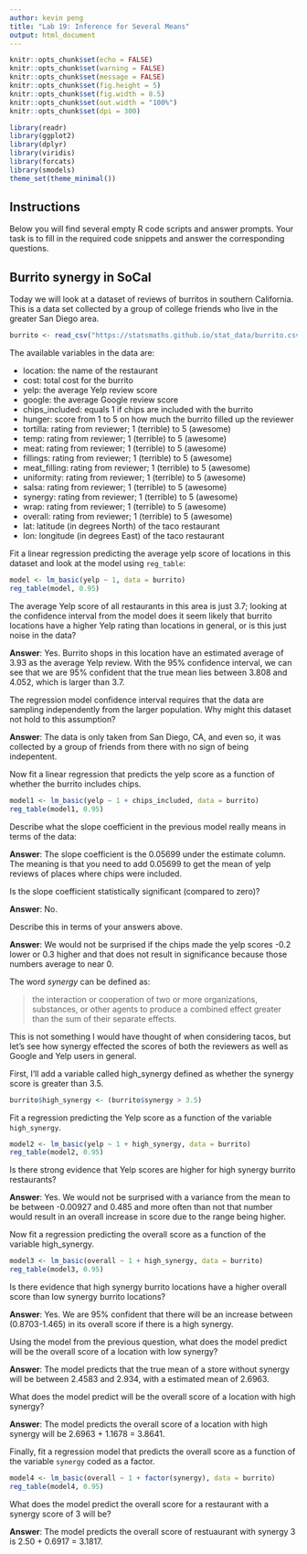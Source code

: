 ---
author: kevin peng
title: "Lab 19: Inference for Several Means"
output: html_document
---

```{r setup, include=FALSE}
knitr::opts_chunk$set(echo = FALSE)
knitr::opts_chunk$set(warning = FALSE)
knitr::opts_chunk$set(message = FALSE)
knitr::opts_chunk$set(fig.height = 5)
knitr::opts_chunk$set(fig.width = 8.5)
knitr::opts_chunk$set(out.width = "100%")
knitr::opts_chunk$set(dpi = 300)

library(readr)
library(ggplot2)
library(dplyr)
library(viridis)
library(forcats)
library(smodels)
theme_set(theme_minimal())
```

## Instructions

Below you will find several empty R code scripts and answer prompts. Your task
is to fill in the required code snippets and answer the corresponding
questions.

## Burrito synergy in SoCal

Today we will look at a dataset of reviews of burritos in southern
California. This is a data set collected by a group of college friends who
live in the greater San Diego area.

```{r}
burrito <- read_csv("https://statsmaths.github.io/stat_data/burrito.csv")
```

The available variables in the data are:

- location: the name of the restaurant
- cost: total cost for the burrito
- yelp: the average Yelp review score
- google: the average Google review score
- chips_included: equals 1 if chips are included with the burrito
- hunger: score from 1 to 5 on how much the burrito filled up the reviewer
- tortilla: rating from reviewer; 1 (terrible) to 5 (awesome)
- temp: rating from reviewer; 1 (terrible) to 5 (awesome)
- meat: rating from reviewer; 1 (terrible) to 5 (awesome)
- fillings: rating from reviewer; 1 (terrible) to 5 (awesome)
- meat_filling: rating from reviewer; 1 (terrible) to 5 (awesome)
- uniformity: rating from reviewer; 1 (terrible) to 5 (awesome)
- salsa: rating from reviewer; 1 (terrible) to 5 (awesome)
- synergy: rating from reviewer; 1 (terrible) to 5 (awesome)
- wrap: rating from reviewer; 1 (terrible) to 5 (awesome)
- overall: rating from reviewer; 1 (terrible) to 5 (awesome)
- lat: latitude (in degrees North) of the taco restaurant
- lon: longitude (in degrees East) of the taco restaurant

Fit a linear regression predicting the average yelp score of locations in this
dataset and look at the model using `reg_table`:

```{r}
model <- lm_basic(yelp ~ 1, data = burrito)
reg_table(model, 0.95)
```


The average Yelp score of all restaurants in this area is just 3.7; looking
at the confidence interval from the model does it seem likely that burrito
locations have a higher Yelp rating than locations in general, or is this
just noise in the data?

**Answer**: Yes. Burrito shops in this location have an estimated average of 3.93 as the average Yelp review. With the 95% confidence interval, we can see that we are 95% confident that the true mean lies between 3.808 and 4.052, which is larger than 3.7.

The regression model confidence interval requires that the data are sampling
independently from the larger population. Why might this dataset not hold to
this assumption?

**Answer**: The data is only taken from San Diego, CA, and even so, it was collected by a group of friends from there with no sign of being indepentent. 

Now fit a linear regression that predicts the yelp score as a function of
whether the burrito includes chips.

```{r}
model1 <- lm_basic(yelp ~ 1 + chips_included, data = burrito)
reg_table(model1, 0.95)

```

Describe what the slope coefficient in the previous model really means
in terms of the data:

**Answer**: The slope coefficient is the 0.05699 under the estimate column. The meaning is that you need to add 0.05699 to get the mean of yelp reviews of places where chips were included.

Is the slope coefficient statistically significant (compared to zero)?

**Answer**: No. 

Describe this in terms of your answers above.

**Answer**: We would not be surprised if the chips made the yelp scores -0.2 lower or 0.3 higher and that does not result in significance because those numbers average to near 0.

The word *synergy* can be defined as:

> the interaction or cooperation of two or more organizations, substances,
> or other agents to produce a combined effect greater than the sum of
> their separate effects.

This is not something I would have thought of when considering tacos, but
let's see how synergy effected the scores of both the reviewers as well as
Google and Yelp users in general.

First, I'll add a variable called high_synergy defined as whether the synergy
score is greater than 3.5.

```{r}
burrito$high_synergy <- (burrito$synergy > 3.5)
```

Fit a regression predicting the Yelp score as a function of the
variable `high_synergy`.

```{r}
model2 <- lm_basic(yelp ~ 1 + high_synergy, data = burrito)
reg_table(model2, 0.95)

```

Is there strong evidence that Yelp scores are higher for high synergy burrito
restaurants?

**Answer**: Yes. We would not be surprised with a variance from the mean to be between -0.00927 and 0.485 and more often than not that number would result in an overall increase in score due to the range being higher. 

Now fit a regression predicting the overall score as a function of the
variable high_synergy.

```{r}
model3 <- lm_basic(overall ~ 1 + high_synergy, data = burrito)
reg_table(model3, 0.95)

```

Is there evidence that high synergy burrito locations have a higher overall
score than low synergy burrito locations?

**Answer**: Yes. We are 95% confident that there will be an increase between (0.8703-1.465) in its overall score if there is a high synergy.

Using the model from the previous question, what does the model predict
will be the overall score of a location with low synergy?

**Answer**: The model predicts that the true mean of a store without synergy will be between 2.4583 and 2.934, with a estimated mean of 2.6963. 

What does the model predict will be the overall score of a location with
high synergy?

**Answer**: The model predicts the overall score of a location with high synergy will be 2.6963 + 1.1678 = 3.8641.

Finally, fit a regression model that predicts the overall score as a function
of the variable `synergy` coded as a factor.

```{r}
model4 <- lm_basic(overall ~ 1 + factor(synergy), data = burrito)
reg_table(model4, 0.95)

```

What does the model predict the overall score for a restaurant with a
synergy score of 3 will be?

**Answer**: The model predicts the overall score of restuaurant with synergy 3 is 2.50 + 0.6917 = 3.1817.





